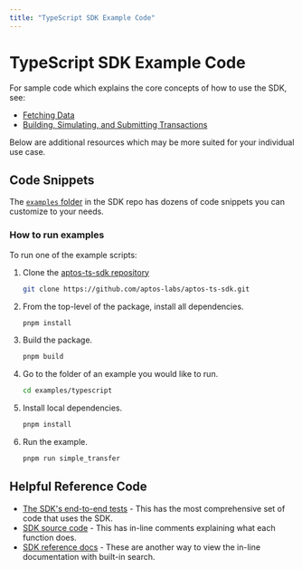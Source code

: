 ```yaml
---
title: "TypeScript SDK Example Code"
---
```





# TypeScript SDK Example Code

For sample code which explains the core concepts of how to use the SDK, see:
 - [Fetching Data](fetch-data-via-sdk.mdx)
 - [Building, Simulating, and Submitting Transactions](building-transactions.mdx)

Below are additional resources which may be more suited for your individual use case.

## Code Snippets

The [`examples` folder](https://github.com/aptos-labs/aptos-ts-sdk/tree/main/examples) in the SDK repo has dozens of code snippets you can customize to your needs. 

### How to run examples

To run one of the example scripts:
<Steps>

1. Clone the [aptos-ts-sdk repository](https://github.com/aptos-labs/aptos-ts-sdk)
    ```bash filename="Terminal"
    git clone https://github.com/aptos-labs/aptos-ts-sdk.git
    ```

2. From the top-level of the package, install all dependencies.
    ```bash filename="Terminal"
    pnpm install
    ```

3. Build the package.
    ```bash filename="Terminal"
    pnpm build
    ```

4. Go to the folder of an example you would like to run.
    ```bash filename="Terminal"
    cd examples/typescript
    ```

5. Install local dependencies.
    ```bash filename="Terminal"
    pnpm install
    ```

6. Run the example.
    ```bash filename="Terminal"
    pnpm run simple_transfer
    ```

</Steps>

## Helpful Reference Code

 - [The SDK's end-to-end tests](https://github.com/aptos-labs/aptos-ts-sdk/tree/main/tests/e2e) - This has the most comprehensive set of code that uses the SDK. 
 - [SDK source code](https://github.com/aptos-labs/aptos-ts-sdk/tree/main) - This has in-line comments explaining what each function does.
 - [SDK reference docs](https://aptos-labs.github.io/aptos-ts-sdk/) - These are another way to view the in-line documentation with built-in search.
